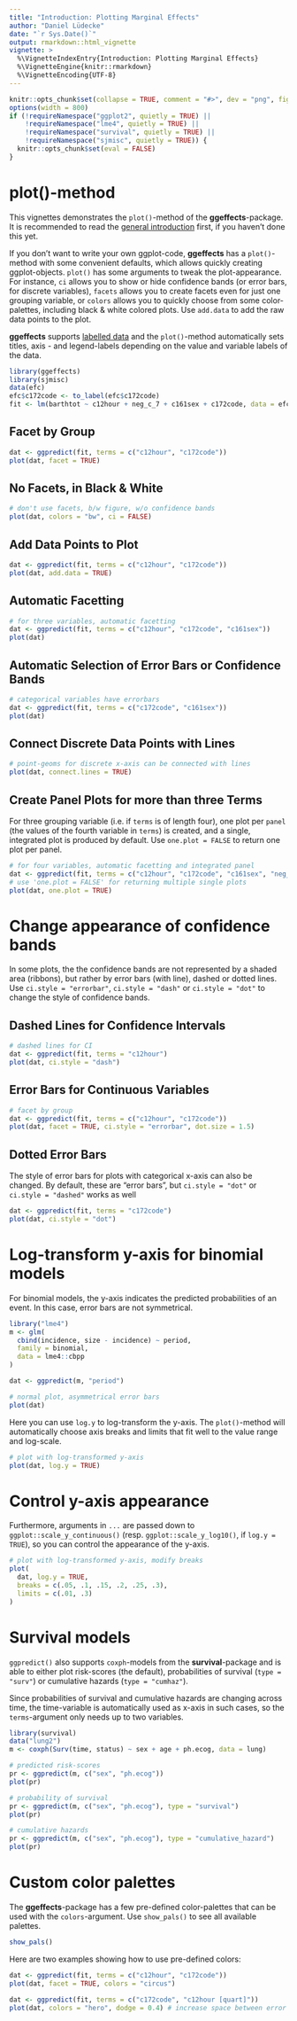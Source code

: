 ```yaml
---
title: "Introduction: Plotting Marginal Effects"
author: "Daniel Lüdecke"
date: "`r Sys.Date()`"
output: rmarkdown::html_vignette
vignette: >
  %\VignetteIndexEntry{Introduction: Plotting Marginal Effects}
  %\VignetteEngine{knitr::rmarkdown}
  %\VignetteEncoding{UTF-8}
---
```


```r
knitr::opts_chunk$set(collapse = TRUE, comment = "#>", dev = "png", fig.width = 7, fig.height = 4, message = FALSE, warning = FALSE)
options(width = 800)
if (!requireNamespace("ggplot2", quietly = TRUE) ||
    !requireNamespace("lme4", quietly = TRUE) ||
    !requireNamespace("survival", quietly = TRUE) ||
    !requireNamespace("sjmisc", quietly = TRUE)) {
  knitr::opts_chunk$set(eval = FALSE)
}
```

# plot()-method

This vignettes demonstrates the `plot()`-method of the **ggeffects**-package. It is recommended to read the [general introduction](ggeffects.html) first, if you haven't done this yet.

If you don't want to write your own ggplot-code, **ggeffects** has a `plot()`-method with some convenient defaults, which allows quickly creating ggplot-objects. `plot()` has some arguments to tweak the plot-appearance. For instance, `ci` allows you to show or hide confidence bands (or error bars, for discrete variables), `facets` allows you to create facets even for just one grouping variable, or `colors` allows you to quickly choose from some color-palettes, including black & white colored plots. Use `add.data` to add the raw data points to the plot.

**ggeffects** supports [labelled data](https://strengejacke.github.io/sjlabelled/) and the `plot()`-method automatically sets titles, axis - and legend-labels depending on the value and variable labels of the data.

```r
library(ggeffects)
library(sjmisc)
data(efc)
efc$c172code <- to_label(efc$c172code)
fit <- lm(barthtot ~ c12hour + neg_c_7 + c161sex + c172code, data = efc)
```

## Facet by Group

```r
dat <- ggpredict(fit, terms = c("c12hour", "c172code"))
plot(dat, facet = TRUE)
```

## No Facets, in Black & White

```r
# don't use facets, b/w figure, w/o confidence bands
plot(dat, colors = "bw", ci = FALSE)
```

## Add Data Points to Plot

```r
dat <- ggpredict(fit, terms = c("c12hour", "c172code"))
plot(dat, add.data = TRUE)
```

## Automatic Facetting

```r
# for three variables, automatic facetting
dat <- ggpredict(fit, terms = c("c12hour", "c172code", "c161sex"))
plot(dat)
```

## Automatic Selection of Error Bars or Confidence Bands

```r
# categorical variables have errorbars
dat <- ggpredict(fit, terms = c("c172code", "c161sex"))
plot(dat)
```

## Connect Discrete Data Points with Lines

```r
# point-geoms for discrete x-axis can be connected with lines
plot(dat, connect.lines = TRUE)
```

## Create Panel Plots for more than three Terms

For three grouping variable (i.e. if `terms` is of length four), one plot per `panel` (the values of the fourth variable in `terms`) is created, and a single, integrated plot is produced by default. Use `one.plot = FALSE` to return one plot per panel.

```r
# for four variables, automatic facetting and integrated panel
dat <- ggpredict(fit, terms = c("c12hour", "c172code", "c161sex", "neg_c_7"))
# use 'one.plot = FALSE' for returning multiple single plots
plot(dat, one.plot = TRUE)
```

# Change appearance of confidence bands

In some plots, the the confidence bands are not represented by a shaded area (ribbons), but rather by error bars (with line), dashed or dotted lines. Use `ci.style = "errorbar"`, `ci.style = "dash"` or `ci.style = "dot"` to change the style of confidence bands.

## Dashed Lines for Confidence Intervals

```r
# dashed lines for CI
dat <- ggpredict(fit, terms = "c12hour")
plot(dat, ci.style = "dash")
```

## Error Bars for Continuous Variables

```r
# facet by group
dat <- ggpredict(fit, terms = c("c12hour", "c172code"))
plot(dat, facet = TRUE, ci.style = "errorbar", dot.size = 1.5)
```

## Dotted Error Bars

The style of error bars for plots with categorical x-axis can also be changed. By default, these are "error bars", but `ci.style = "dot"` or `ci.style = "dashed"` works as well

```r
dat <- ggpredict(fit, terms = "c172code")
plot(dat, ci.style = "dot")
```

# Log-transform y-axis for binomial models

For binomial models, the y-axis indicates the predicted probabilities of an event. In this case, error bars are not symmetrical.

```r
library("lme4")
m <- glm(
  cbind(incidence, size - incidence) ~ period, 
  family = binomial, 
  data = lme4::cbpp
)

dat <- ggpredict(m, "period")

# normal plot, asymmetrical error bars
plot(dat)
```

Here you can use `log.y` to log-transform the y-axis. The `plot()`-method will automatically choose axis breaks and limits that fit well to the value range and log-scale.
 
```r
# plot with log-transformed y-axis
plot(dat, log.y = TRUE)
```

# Control y-axis appearance

Furthermore, arguments in `...` are passed down to `ggplot::scale_y_continuous()` (resp. `ggplot::scale_y_log10()`, if `log.y = TRUE`), so you can control the appearance of the y-axis.

```r
# plot with log-transformed y-axis, modify breaks
plot(
  dat, log.y = TRUE, 
  breaks = c(.05, .1, .15, .2, .25, .3),
  limits = c(.01, .3)
)
```

# Survival models

`ggpredict()` also supports `coxph`-models from the **survival**-package and is able to either plot risk-scores (the default), probabilities of survival (`type = "surv"`) or cumulative hazards (`type = "cumhaz"`).

Since probabilities of survival and cumulative hazards are changing across time, the time-variable is automatically used as x-axis in such cases, so the `terms`-argument only needs up to two variables.

```r
library(survival)
data("lung2")
m <- coxph(Surv(time, status) ~ sex + age + ph.ecog, data = lung)

# predicted risk-scores
pr <- ggpredict(m, c("sex", "ph.ecog"))
plot(pr)
```

```r
# probability of survival
pr <- ggpredict(m, c("sex", "ph.ecog"), type = "survival")
plot(pr)
```

```r
# cumulative hazards
pr <- ggpredict(m, c("sex", "ph.ecog"), type = "cumulative_hazard")
plot(pr)
```

# Custom color palettes

The **ggeffects**-package has a few pre-defined color-palettes that can be used with the `colors`-argument. Use `show_pals()` to see all available palettes.

```r
show_pals()
```

Here are two examples showing how to use pre-defined colors:

```r
dat <- ggpredict(fit, terms = c("c12hour", "c172code"))
plot(dat, facet = TRUE, colors = "circus")
```

```r
dat <- ggpredict(fit, terms = c("c172code", "c12hour [quart]"))
plot(dat, colors = "hero", dodge = 0.4) # increase space between error bars
```
